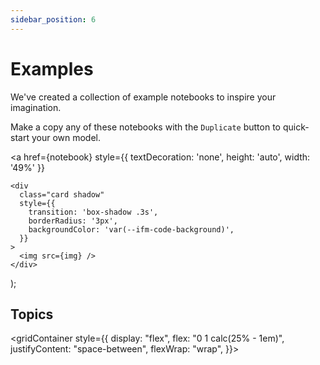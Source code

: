 ```yaml
---
sidebar_position: 6
---
```


# Examples

We've created a collection of example notebooks to inspire your imagination.

Make a copy any of these notebooks with the `Duplicate` button to quick-start your own model.

  <a
    href={notebook}
    style={{ textDecoration: 'none', height: 'auto', width: '49%' }}
  >
    <div
      class="card shadow"
      style={{
        transition: 'box-shadow .3s',
        borderRadius: '3px',
        backgroundColor: 'var(--ifm-code-background)',
      }}
    >
      <img src={img} />
    </div>
  </a>
);

## Topics

<gridContainer style={{
  display: "flex",
  flex: "0 1 calc(25% - 1em)",
  justifyContent: "space-between",
  flexWrap: "wrap",
}}>

<Card
  title=""
  img="https://user-images.githubusercontent.com/12210180/174136531-54a17857-24f0-4c6a-a201-2e0ea2747602.png"
  notebook="/docs/examples/business"
  description=""
/>

<Card
  title=""
  img="https://user-images.githubusercontent.com/12210180/174136601-68750d37-b023-4e47-ad4a-f7643ce81e8f.png"
  notebook="/docs/examples/personal"
  description=""
/>

</gridContainer>
